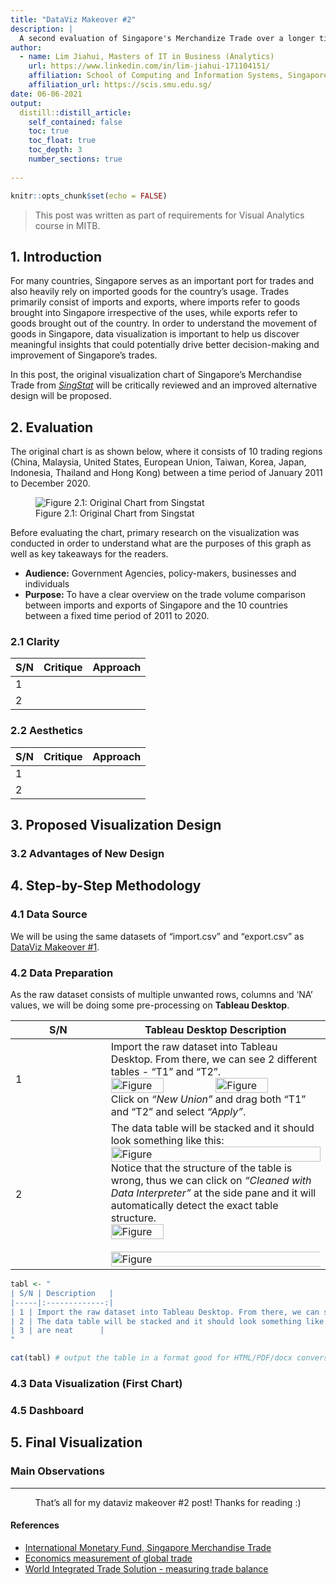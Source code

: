 ```yaml
---
title: "DataViz Makeover #2"
description: |
  A second evaluation of Singapore's Merchandize Trade over a longer timeline and more countries.
author:
  - name: Lim Jiahui, Masters of IT in Business (Analytics) 
    url: https://www.linkedin.com/in/lim-jiahui-171104151/
    affiliation: School of Computing and Information Systems, Singapore Management University
    affiliation_url: https://scis.smu.edu.sg/
date: 06-06-2021
output:
  distill::distill_article:
    self_contained: false
    toc: true
    toc_float: true
    toc_depth: 3
    number_sections: true
    
---
```



```r
knitr::opts_chunk$set(echo = FALSE)
```

>This post was written as part of requirements for Visual Analytics course in MITB.

## 1. Introduction
For many countries, Singapore serves as an important port for trades and also heavily rely on imported goods for the country's usage. Trades primarily consist of imports and exports, where imports refer to goods brought into Singapore irrespective of the uses, while exports refer to goods brought out of the country. In order to understand the movement of goods in Singapore, data visualization is important to help us discover meaningful insights that could potentially drive better decision-making and improvement of Singapore's trades.

In this post, the original visualization chart of Singapore's Merchandise Trade from [_SingStat_](https://www.singstat.gov.sg/modules/infographics/singapore-international-trade) will be critically reviewed and an improved alternative design will be proposed.


## 2. Evaluation

The original chart is as shown below, where it consists of 10 trading regions (China, Malaysia, United States, European Union, Taiwan, Korea, Japan, Indonesia, Thailand and Hong Kong) between a time period of January 2011 to December 2020.

![Figure 2.1: Original Chart from Singstat](img/download.png)

Before evaluating the chart, primary research on the visualization was conducted in order to understand what are the purposes of this graph as well as key takeaways for the readers.

* **Audience:** Government Agencies, policy-makers, businesses and individuals
* **Purpose:** To have a clear overview on the trade volume comparison between imports and exports of Singapore and the 10 countries between a fixed time period of 2011 to 2020.



### 2.1 Clarity

S/N | Critique | Approach
----| ---------|----------
1 |  |
2 |  |

### 2.2 Aesthetics

S/N | Critique | Approach
----| ---------|----------
1 |  |
2 |  |

## 3. Proposed Visualization Design


### 3.2 Advantages of New Design




## 4. Step-by-Step Methodology

### 4.1 Data Source

We will be using the same datasets of "import.csv" and "export.csv" as [DataViz Makeover #1](https://limjiahui.netlify.app/posts/2021-05-21-dataviz-makeover-1/). 


### 4.2 Data Preparation

As the raw dataset consists of multiple unwanted rows, columns and 'NA' values, we will be doing some pre-processing on **Tableau Desktop**.

<center>

S/N | Tableau Desktop Description 
----| ---------
1 | Import the raw dataset into Tableau Desktop. From there, we can see 2 different tables - "T1" and "T2".<br/>![Figure](img/4.2.1.png){width=50%}![Figure](img/4.2.2.png){width=50%}<br/>Click on _"New Union"_ and drag both "T1" and "T2" and select _"Apply"_.
2 | The data table will be stacked and it should look something like this: <br/>![Figure](img/4.2.3.png){width=100%}<br/> Notice that the structure of the table is wrong, thus we can click on _"Cleaned with Data Interpreter"_ at the side pane and it will automatically detect the exact table structure.<br/>![Figure](img/4.2.4.png){width=50%}<br/><br/>![Figure](img/4.2.5.png){width=120%}<br/>

</center>


```r
tabl <- "
| S/N | Description   | 
|-----|:-------------:|
| 1 | Import the raw dataset into Tableau Desktop. From there, we can see 2 different tables - T1 and T2.<br/>![Figure](img/4.2.1.png){width=50%}![Figure](img/4.2.2.png){width=50%}<br/>Click on _New Union_ and drag both T1 and T2 and select _Apply_. |
| 2 | The data table will be stacked and it should look something like this: <br/>![Figure](img/4.2.3.png){width=100%}<br/> Notice that the structure of the table is wrong, thus we can click on _Cleaned with Data Interpreter_ at the side pane and it will automatically detect the exact table structure.<br/>![Figure](img/4.2.4.png){width=50%}<br/><br/>![Figure](img/4.2.5.png){width=120%}<br/> | 
| 3 | are neat      | 
"

cat(tabl) # output the table in a format good for HTML/PDF/docx conversion
```








### 4.3 Data Visualization (First Chart)




### 4.5 Dashboard



## 5. Final Visualization



### Main Observations






---
<center>

That's all for my dataviz makeover #2 post! Thanks for reading :)

</center>


#### References

* [International Monetary Fund, Singapore Merchandise Trade](https://dsbb.imf.org/sdds/dqaf-base/country/SGP/category/MET00)
* [Economics measurement of global trade](https://courses.lumenlearning.com/wmopen-introbusiness/chapter/measuring-global-trade/)
* [World Integrated Trade Solution - measuring trade balance](http://wits.worldbank.org/visualization/positiveandnegativemerchandisetradebalance.html)







